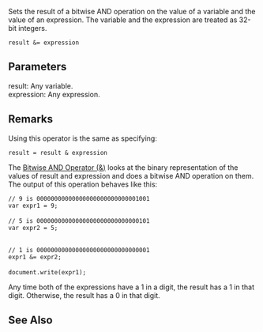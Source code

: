 Sets the result of a bitwise AND operation on the value of a variable and the value of an expression. The variable and the expression are treated as 32-bit integers.

 result &amp;= expression

==Parameters==
; result: Any variable.
; expression: Any expression.

==Remarks==
Using this operator is the same as specifying:

 result = result &amp; expression
The [[javascript/Operators/Bitwise AND|Bitwise AND Operator (&amp;)]] looks at the binary representation of the values of result and expression and does a bitwise AND operation on them. The output of this operation behaves like this:

 // 9 is 00000000000000000000000000001001
 var expr1 = 9;
 
 // 5 is 00000000000000000000000000000101
 var expr2 = 5;
  
 
 // 1 is 00000000000000000000000000000001
 expr1 &amp;= expr2;
 
 document.write(expr1);
Any time both of the expressions have a 1 in a digit, the result has a 1 in that digit. Otherwise, the result has a 0 in that digit.


==See Also==

              

              

              
